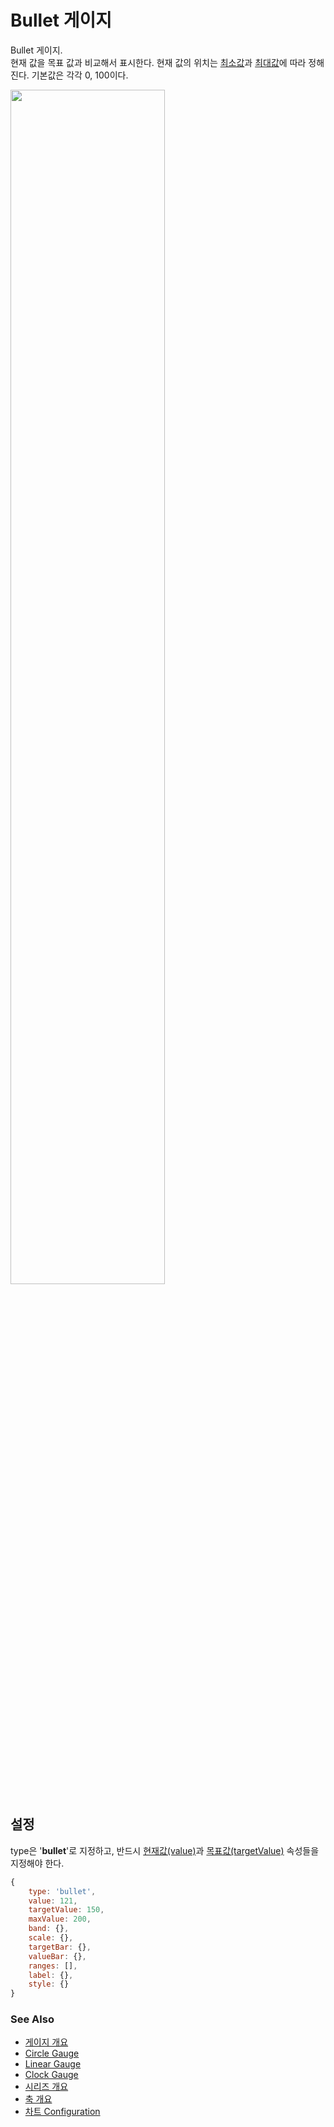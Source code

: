 # Bullet 게이지

Bullet 게이지.<br/>
현재 값을 목표 값과 비교해서 표시한다.
현재 값의 위치는 [최소값](/config/config/gauge/bullet#minvalue)과 [최대값](/config/config/gauge/bullet#maxvalue)에 따라 정해진다. 
기본값은 각각 0, 100이다.<br/>

<img src="/images/guide/gauge/bullet-01.png" width="70%" class="border-img"/>

## 설정

type은 '**bullet**'로 지정하고, 
반드시 [현재값(value)](/config/config/gauge/bullet#value)과
[목표값(targetValue)](/config/config/gauge/bullet#targetValue) 속성들을 지정해야 한다.

```js
{
    type: 'bullet',
    value: 121,
    targetValue: 150,
    maxValue: 200,
    band: {},
    scale: {},
    targetBar: {},
    valueBar: {},
    ranges: [],
    label: {},
    style: {}
}
```

### See Also

- [게이지 개요](/guide/gauges)
- [Circle Gauge](/guide/gauges/gauge-circle)
- [Linear Gauge](/guide/gauges/gauge-linear)
- [Clock Gauge](/guide/gauges/gauge-clock)
- [시리즈 개요](/guide/series)
- [축 개요](/guide/axes)
- [차트 Configuration](/config)
